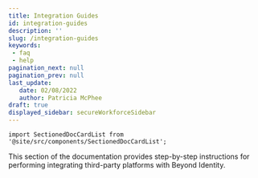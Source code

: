 ```yaml
---
title: Integration Guides
id: integration-guides
description: ''
slug: /integration-guides 
keywords: 
 - faq
 - help
pagination_next: null
pagination_prev: null
last_update: 
   date: 02/08/2022
   author: Patricia McPhee
draft: true
displayed_sidebar: secureWorkforceSidebar
---
```




```mdx-code-block
import SectionedDocCardList from '@site/src/components/SectionedDocCardList';
```

This section of the documentation provides step-by-step instructions for performing integrating third-party platforms with Beyond Identity.

<SectionedDocCardList />